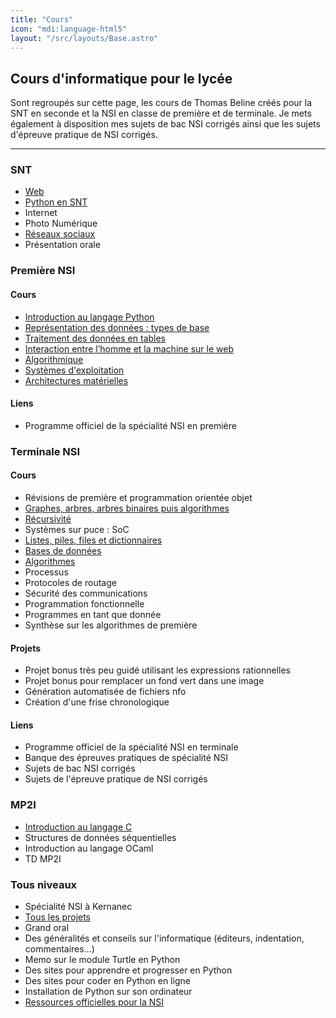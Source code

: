 ```yaml
---
title: "Cours"
icon: "mdi:language-html5"
layout: "/src/layouts/Base.astro"
---
```



## Cours d'informatique pour le lycée
Sont regroupés sur cette page, les cours de Thomas Beline créés pour la SNT en seconde et la NSI en classe de première et de terminale. Je mets également à disposition mes sujets de bac NSI corrigés ainsi que les sujets d'épreuve pratique de NSI corrigés.

------------------------

<Alert text="Ce site est toujours en cours de rédaction - certaines pages ne sont pas encore transférées" />

### SNT
- [Web](web)
- [Python en SNT](python-snt)
- Internet
- Photo Numérique
- [Réseaux sociaux](reseaux-sociaux)
- Présentation orale

### Première NSI
#### Cours
- [Introduction au langage Python](python)
- [Représentation des données : types de base](donnees-base)
- [Traitement des données en tables](table)
- [Interaction entre l’homme et la machine sur le web](ihm-web)
- [Algorithmique](algorithmes-premiere)
- [Systèmes d'exploitation](systeme-exploitation)
- [Architectures matérielles](architectures-materielles)

#### Liens
- Programme officiel de la spécialité NSI en première

### Terminale NSI
#### Cours
- Révisions de première et programmation orientée objet
- [Graphes, arbres, arbres binaires puis algorithmes](graphes)
- [Récursivité](recursivite)
- Systèmes sur puce : SoC
- [Listes, piles, files et dictionnaires](listes)
- [Bases de données](bd)
- [Algorithmes](algorithmes-terminale)
- Processus
- Protocoles de routage
- Sécurité des communications
- Programmation fonctionnelle
- Programmes en tant que donnée
- Synthèse sur les algorithmes de première
#### Projets
- Projet bonus très peu guidé utilisant les expressions rationnelles
- Projet bonus pour remplacer un fond vert dans une image
- Génération automatisée de fichiers nfo
- Création d'une frise chronologique
#### Liens
- Programme officiel de la spécialité NSI en terminale
- Banque des épreuves pratiques de spécialité NSI
- Sujets de bac NSI corrigés
- Sujets de l'épreuve pratique de NSI corrigés

### MP2I
- [Introduction au langage C](c)
- Structures de données séquentielles
- Introduction au langage OCaml
- TD MP2I

### Tous niveaux
- Spécialité NSI à Kernanec
- [Tous les projets](projets)
- Grand oral
- Des généralités et conseils sur l'informatique (éditeurs, indentation, commentaires…)
- Memo sur le module Turtle en Python
- Des sites pour apprendre et progresser en Python
- Des sites pour coder en Python en ligne
- Installation de Python sur son ordinateur
- [Ressources officielles pour la NSI](https://eduscol.education.fr/2068/programmes-et-ressources-en-numerique-et-sciences-informatiques-voie-g)
